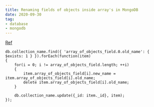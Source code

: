 ```yaml
---
title: Renaming fields of objects inside array's in MongoDB
date: 2020-09-30
tag:
- database
- mongodb
---
```


[Ref](https://stackoverflow.com/a/26050901/10337869) 

```
db.collection_name.find({ 'array_of_objects_field.0.old_name': { $exists: 1 } }).forEach(function(item)
{    
    for(i = 0; i != array_of_objects_field.length; ++i)
    {
        item.array_of_objects_field[i].new_name = item.array_of_objects_field[i].old_name;
        delete item.array_of_objects_field[i].old_name;
    }

    db.collection_name.update({_id: item._id}, item);
});
```
